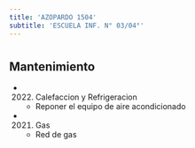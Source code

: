 ```yaml
---
title: 'AZOPARDO 1504'
subtitle: 'ESCUELA INF. N° 03/04°'
---
```


#


## Mantenimiento

*  (2022) Calefaccion y Refrigeracion 
    + Reponer el equipo de aire acondicionado

*  (2021) Gas 
    + Red de gas



